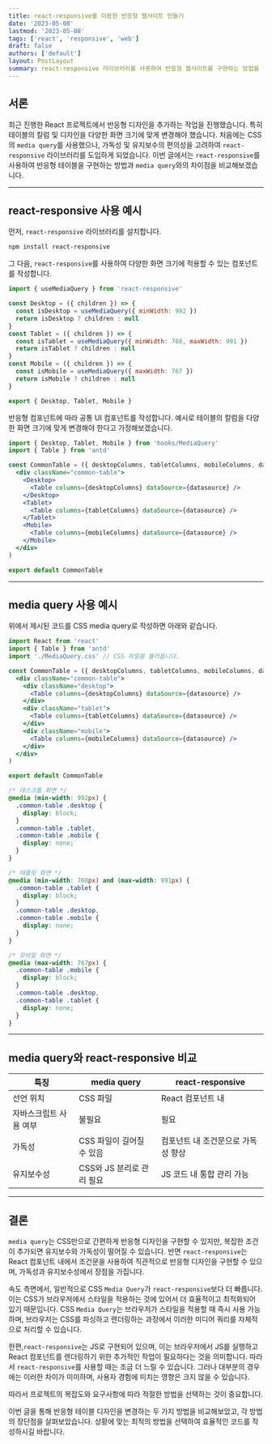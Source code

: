 ```yaml
---
title: react-responsive를 이용한 반응형 웹사이트 만들기
date: '2023-05-08'
lastmod: '2023-05-08'
tags: ['react', 'responsive', 'web']
draft: false
authors: ['default']
layout: PostLayout
summary: react-responsive 라이브러리를 사용하여 반응형 웹사이트를 구현하는 방법을 설명하고, CSS media query와의 차이점을 비교합니다.
---
```


## 서론

최근 진행한 React 프로젝트에서 반응형 디자인을 추가하는 작업을 진행했습니다. 특히 테이블의 칼럼 및 디자인을 다양한 화면 크기에 맞게 변경해야 했습니다. 처음에는 CSS의 `media query`를 사용했으나, 가독성 및 유지보수의 편의성을 고려하여 `react-responsive` 라이브러리를 도입하게 되었습니다. 이번 글에서는 `react-responsive`를 사용하여 반응형 테이블을 구현하는 방법과 `media query`와의 차이점을 비교해보겠습니다.

---

## react-responsive 사용 예시

먼저, `react-responsive` 라이브러리를 설치합니다.

```bash
npm install react-responsive
```

그 다음, `react-responsive`를 사용하여 다양한 화면 크기에 적용할 수 있는 컴포넌트를 작성합니다.

```jsx
import { useMediaQuery } from 'react-responsive'

const Desktop = ({ children }) => {
  const isDesktop = useMediaQuery({ minWidth: 992 })
  return isDesktop ? children : null
}
const Tablet = ({ children }) => {
  const isTablet = useMediaQuery({ minWidth: 768, maxWidth: 991 })
  return isTablet ? children : null
}
const Mobile = ({ children }) => {
  const isMobile = useMediaQuery({ maxWidth: 767 })
  return isMobile ? children : null
}

export { Desktop, Tablet, Mobile }
```

반응형 컴포넌트에 따라 공통 UI 컴포넌트를 작성합니다. 예시로 테이블의 칼럼을 다양한 화면 크기에 맞게 변경해야 한다고 가정해보겠습니다.

```jsx
import { Desktop, Tablet, Mobile } from 'hooks/MediaQuery'
import { Table } from 'antd'

const CommonTable = ({ desktopColumns, tabletColumns, mobileColumns, datasource }) => (
  <div className="common-table">
    <Desktop>
      <Table columns={desktopColumns} dataSource={datasource} />
    </Desktop>
    <Tablet>
      <Table columns={tabletColumns} dataSource={datasource} />
    </Tablet>
    <Mobile>
      <Table columns={mobileColumns} dataSource={datasource} />
    </Mobile>
  </div>
)

export default CommonTable
```

---

## media query 사용 예시

위에서 제시된 코드를 CSS media query로 작성하면 아래와 같습니다.

```jsx
import React from 'react'
import { Table } from 'antd'
import './MediaQuery.css' // CSS 파일을 불러옵니다.

const CommonTable = ({ desktopColumns, tabletColumns, mobileColumns, datasource }) => (
  <div className="common-table">
    <div className="desktop">
      <Table columns={desktopColumns} dataSource={datasource} />
    </div>
    <div className="tablet">
      <Table columns={tabletColumns} dataSource={datasource} />
    </div>
    <div className="mobile">
      <Table columns={mobileColumns} dataSource={datasource} />
    </div>
  </div>
)

export default CommonTable
```

```CSS
/* 데스크톱 화면 */
@media (min-width: 992px) {
  .common-table .desktop {
    display: block;
  }
  .common-table .tablet,
  .common-table .mobile {
    display: none;
  }
}

/* 태블릿 화면 */
@media (min-width: 768px) and (max-width: 991px) {
  .common-table .tablet {
    display: block;
  }
  .common-table .desktop,
  .common-table .mobile {
    display: none;
  }
}

/* 모바일 화면 */
@media (max-width: 767px) {
  .common-table .mobile {
    display: block;
  }
  .common-table .desktop,
  .common-table .tablet {
    display: none;
  }
}

```

---

## media query와 react-responsive 비교

| 특징                   | media query               | react-responsive                   |
| ---------------------- | ------------------------- | ---------------------------------- |
| 선언 위치              | CSS 파일                  | React 컴포넌트 내                  |
| 자바스크립트 사용 여부 | 불필요                    | 필요                               |
| 가독성                 | CSS 파일이 길어질 수 있음 | 컴포넌트 내 조건문으로 가독성 향상 |
| 유지보수성             | CSS와 JS 분리로 관리 필요 | JS 코드 내 통합 관리 가능          |

---

## 결론

`media query`는 CSS만으로 간편하게 반응형 디자인을 구현할 수 있지만, 복잡한 조건이 추가되면 유지보수와 가독성이 떨어질 수 있습니다. 반면 `react-responsive`는 React 컴포넌트 내에서 조건문을 사용하여 직관적으로 반응형 디자인을 구현할 수 있으며, 가독성과 유지보수성에서 장점을 가집니다.

속도 측면에서, 일반적으로 CSS `Media Query`가 `react-responsive`보다 더 빠릅니다. 이는 CSS가 브라우저에서 스타일을 적용하는 것에 있어서 더 효율적이고 최적화되어 있기 때문입니다. CSS `Media Query`는 브라우저가 스타일을 적용할 때 즉시 사용 가능하며, 브라우저는 CSS를 파싱하고 렌더링하는 과정에서 이러한 미디어 쿼리를 자체적으로 처리할 수 있습니다.

한편,`react-responsive`는 JS로 구현되어 있으며, 이는 브라우저에서 JS를 실행하고 React 컴포넌트를 렌더링하기 위한 추가적인 작업이 필요하다는 것을 의미합니다. 따라서 `react-responsive`를 사용할 때는 조금 더 느릴 수 있습니다. 그러나 대부분의 경우에는 이러한 차이가 미미하며, 사용자 경험에 미치는 영향은 크지 않을 수 있습니다.

따라서 프로젝트의 복잡도와 요구사항에 따라 적절한 방법을 선택하는 것이 중요합니다.

이번 글을 통해 반응형 테이블 디자인을 변경하는 두 가지 방법을 비교해보았고, 각 방법의 장단점을 살펴보았습니다. 상황에 맞는 최적의 방법을 선택하여 효율적인 코드를 작성하시길 바랍니다.
